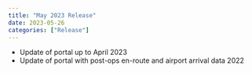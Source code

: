 ```yaml
---
title: "May 2023 Release"
date: 2023-05-26
categories: ["Release"]
---
```


<script src="/rmarkdown-libs/header-attrs/header-attrs.js"></script>


<ul>
<li>Update of portal up to April 2023</li>
<li>Update of portal with post-ops en-route and airport arrival data 2022</li>
</ul>
